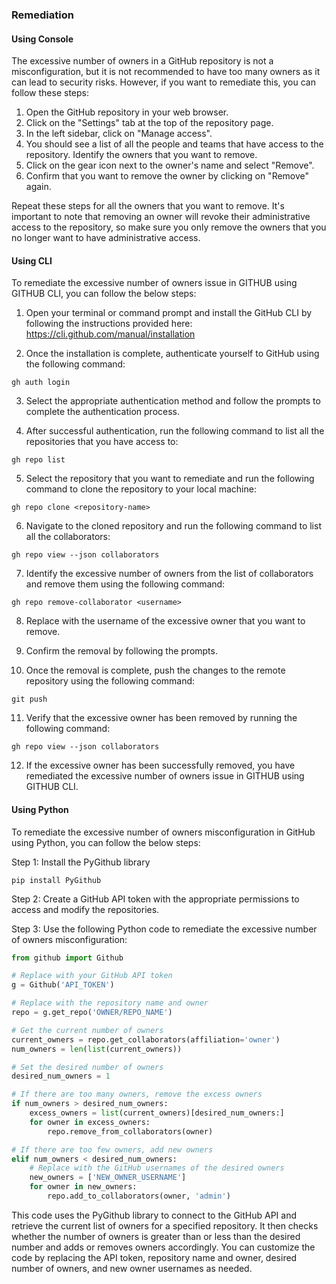 ### Remediation

#### Using Console

The excessive number of owners in a GitHub repository is not a misconfiguration, but it is not recommended to have too many owners as it can lead to security risks. However, if you want to remediate this, you can follow these steps:

1. Open the GitHub repository in your web browser.
2. Click on the "Settings" tab at the top of the repository page.
3. In the left sidebar, click on "Manage access".
4. You should see a list of all the people and teams that have access to the repository. Identify the owners that you want to remove.
5. Click on the gear icon next to the owner's name and select "Remove".
6. Confirm that you want to remove the owner by clicking on "Remove" again.

Repeat these steps for all the owners that you want to remove. It's important to note that removing an owner will revoke their administrative access to the repository, so make sure you only remove the owners that you no longer want to have administrative access.

#### Using CLI

To remediate the excessive number of owners issue in GITHUB using GITHUB CLI, you can follow the below steps:

1. Open your terminal or command prompt and install the GitHub CLI by following the instructions provided here: https://cli.github.com/manual/installation

2. Once the installation is complete, authenticate yourself to GitHub using the following command:

```
gh auth login
```

3. Select the appropriate authentication method and follow the prompts to complete the authentication process.

4. After successful authentication, run the following command to list all the repositories that you have access to:

```
gh repo list
```

5. Select the repository that you want to remediate and run the following command to clone the repository to your local machine:

```
gh repo clone <repository-name>
```

6. Navigate to the cloned repository and run the following command to list all the collaborators:

```
gh repo view --json collaborators
```

7. Identify the excessive number of owners from the list of collaborators and remove them using the following command:

```
gh repo remove-collaborator <username>
```

8. Replace <username> with the username of the excessive owner that you want to remove.

9. Confirm the removal by following the prompts.

10. Once the removal is complete, push the changes to the remote repository using the following command:

```
git push
```

11. Verify that the excessive owner has been removed by running the following command:

```
gh repo view --json collaborators
```

12. If the excessive owner has been successfully removed, you have remediated the excessive number of owners issue in GITHUB using GITHUB CLI.

#### Using Python

To remediate the excessive number of owners misconfiguration in GitHub using Python, you can follow the below steps:

Step 1: Install the PyGithub library
```
pip install PyGithub
```

Step 2: Create a GitHub API token with the appropriate permissions to access and modify the repositories.

Step 3: Use the following Python code to remediate the excessive number of owners misconfiguration:

```python
from github import Github

# Replace with your GitHub API token
g = Github('API_TOKEN')

# Replace with the repository name and owner
repo = g.get_repo('OWNER/REPO_NAME')

# Get the current number of owners
current_owners = repo.get_collaborators(affiliation='owner')
num_owners = len(list(current_owners))

# Set the desired number of owners
desired_num_owners = 1

# If there are too many owners, remove the excess owners
if num_owners > desired_num_owners:
    excess_owners = list(current_owners)[desired_num_owners:]
    for owner in excess_owners:
        repo.remove_from_collaborators(owner)

# If there are too few owners, add new owners
elif num_owners < desired_num_owners:
    # Replace with the GitHub usernames of the desired owners
    new_owners = ['NEW_OWNER_USERNAME']
    for owner in new_owners:
        repo.add_to_collaborators(owner, 'admin')
```

This code uses the PyGithub library to connect to the GitHub API and retrieve the current list of owners for a specified repository. It then checks whether the number of owners is greater than or less than the desired number and adds or removes owners accordingly. You can customize the code by replacing the API token, repository name and owner, desired number of owners, and new owner usernames as needed.

